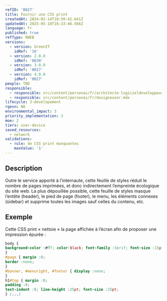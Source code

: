 ```yaml
---
refID: '0027'
title: Fournir une CSS print
createdAt: 2024-02-14T10:50:42.641Z
updatedAt: 2025-05-18T16:33:46.566Z
language: fr
published: true
refType: RWEB
versions:
  - version: GreenIT
    idRef: '16'
  - version: 2.0.0
    idRef: '0030'
  - version: 3.0.0
    idRef: '0027'
  - version: 4.0.0
    idRef: '0027'
people: TBD
responsible:
  - responsible: src/content/personas/fr/architecte-logicieldeveloppeur.mdx
  - responsible: src/content/personas/fr/designeuser.mdx
lifecycle: 3-developement
rgesn: NA
environmental_impact: 3
priority_implementation: 3
moe: 2
tiers: user-device
saved_resources:
  - network
validations:
  - rule: de CSS print manquantes
    maxValue: '1'
---
```


## Description

Outre le service apporté à l’internaute, cette feuille de styles réduit le nombre de pages imprimées, et donc indirectement l’empreinte écologique du site web. La plus dépouillée possible, cette feuille de styles masque l’entête (header), le pied de page (footer), le menu, les éléments connexes (sidebar) et supprime toutes les images sauf celles du contenu, etc.

## Exemple

Cette CSS print « nettoie » la page affichée à l’écran afin de proposer une impression épurée :

```css
body {
background-color :#ﬀf; color:black; font-family :Serif; font-size :15pt;
}
#page { margin :0;
border :none;
}
#banner, #menuright, #footer { display :none;
}
h1#top { margin :0;
padding :0;
text-indent :0; line-height :25pt; font-size :25pt;
} (...)
```
